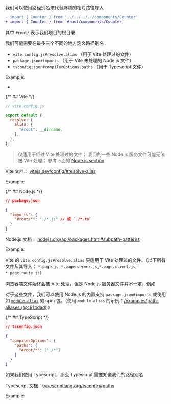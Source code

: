 
我们可以使用路径别名来代替麻烦的相对路径导入

```diff
- import { Counter } from '../../../../components/Counter'
+ import { Counter } from `#root/components/Counter`
```

其中 `#root/` 表示我们项目的根目录

我们可能需要在最多三个不同的地方定义路径别名：

- `vite.config.js#resolve.alias` （用于 Vite 处理过的文件）
- `package.json#imports` （用于 Vite 未处理的 Node.js 文件）
- `tsconfig.json#compilerOptions.paths` （用于 Typescript 文件）

Example:

- <RepoLink path='/examples/path-aliases' />

{/* ## Vite */}

```js
// vite.config.js

export default {
  resolve: {
    alias: {
      "#root": __dirname,
    },
  },
};
```

> 仅适用于经过 Vite 处理过的文件；
> 我们的一些 Node.js 服务文件可能无法被 Vite 处理；
> 参考下面的 [Node.js section](#node-js)

Vite 文档： [vitejs.dev/config/#resolve-alias](https://vitejs.dev/config/#resolve-alias)

Example: <RepoLink path='/examples/path-aliases/vite.config.ts' />

{/* ## Node.js */}

```json
// package.json

{
  "imports": {
    "#root/*": "./*.js" // 或 `./*.ts`
  }
}
```

Node.js 文档： [nodejs.org/api/packages.html#subpath-patterns](https://nodejs.org/api/packages.html#subpath-patterns)

Example: <RepoLink path='/examples/path-aliases/package.json' />

Vite 的 `vite.config.js#resolve.alias` 只适用于 Vite 处理过的文件。（以下所有文件及其导入： `*.page.js`, `*.page.server.js`,`*.page.client.js`, `*.page.route.js`）

浏览器端文件始终会被 Vite 处理，但是 Node.js 服务器文件并不一定，例如 <RepoLink path="/boilerplates/boilerplate-react/server/index.js" text="Express.js server code"/>

对于这些文件，我们可以使用 Node.js 的内置支持 `package.json#imports` 或使用如 [`module-alias`](https://github.com/ilearnio/module-alias) 的 npm 包。（使用 `module-alias` 的示例：[/examples/path-aliases (@c914dad)](https://github.com/brillout/vite-plugin-ssr/tree/c914dade5f0809ff330478c3531928055abdadef/examples/path-aliases).）

{/* ## TypeScript */}

```json
// tsconfig.json

{
  "compilerOptions": {
    "paths": {
      "#root/*": ["./*"]
    }
  }
}
```

如果我们使用 Typescript，那么 Typescript 需要知道我们的路径别名

Typescript 文档：[typescriptlang.org/tsconfig#paths](https://www.typescriptlang.org/tsconfig#paths)

Example: <RepoLink path='/examples/path-aliases/tsconfig.json' />
